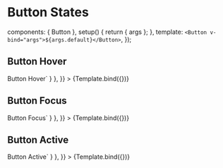 
<Meta id="vue-button-states" title="Vue.js Component/Button/States" component={Button} argTypes={argTypes} />

# Button States

  components: { Button },
  setup() {
    return { args };
  },
  template: `<Button v-bind="args">${args.default}</Button>`,
});

## Button Hover

<Canvas>
  <Story
    name="Button Hover"
    args={{
      appearance: "primary-action-button",
      default: "Button Hover",
      busy: false,
      disabled: false,
    }}
    parameters={{
      pseudo: { hover: true },
      docs: { source: { code: `<Button appearance="primary-action-button">Button Hover</Button>` } },
    }}
  >
    {Template.bind({})}
  </Story>
</Canvas>

## Button Focus

<Canvas>
  <Story
    name="Button Focus"
    args={{
      appearance: "primary-action-button",
      default: "Button Focus",
      busy: false,
      disabled: false,
    }}
    parameters={{
      pseudo: { focus: true },
      docs: { source: { code: `<Button appearance="primary-action-button">Button Focus</Button>` } },
    }}
  >
    {Template.bind({})}
  </Story>
</Canvas>

## Button Active

<Canvas>
  <Story
    name="Button Active"
    args={{
      appearance: "primary-action-button",
      default: "Button Active",
      busy: false,
      disabled: false,
    }}
    parameters={{
      pseudo: { active: true },
      docs: { source: { code: `<Button appearance="primary-action-button">Button Active</Button>` } },
    }}
  >
    {Template.bind({})}
  </Story>
</Canvas>

<ArgsTable of={Button} />
